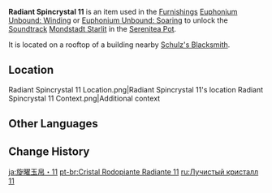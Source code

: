 {{Item Infobox
|id           = 141011
|image        = Item Radiant Spincrystal.png
|type         = Adventure Items
|group        = Radiant Spincrystals
|group2       = Mondstadt Spincrystals
|quality      = 4
|invCategory  = Precious Items
|description  = This wondrous crystal contains a certain rhythm, like something beautiful woven from delicate silk. These items can be found throughout the mainland or from merchants who collect curios. The tune held within this crystal can be revivified in your [[Serenitea Pot]] using either "[[Euphonium Unbound: Winding]]" or "[[Euphonium Unbound: Soaring]]." The tune contained within this [[Radiant Spincrystal]] is "[[Mondstadt Starlit]]."
|source1      = [[City of Mondstadt]]
|track        = Mondstadt Starlit
}}

'''Radiant Spincrystal 11''' is an item used in the [[Furnishings]] [[Euphonium Unbound: Winding]] or [[Euphonium Unbound: Soaring]] to unlock the [[Soundtrack]] [[Mondstadt Starlit]] in the [[Serenitea Pot]].

It is located on a rooftop of a building nearby [[Schulz's Blacksmith]].

==Location==
<gallery>
Radiant Spincrystal 11 Location.png|Radiant Spincrystal 11's location
Radiant Spincrystal 11 Context.png|Additional context
</gallery>

==Other Languages==
{{Other Languages
|default_hidden = 1
|en      = Radiant Spincrystal 11
|zhs     = 旋曜玉帛・其十一
|zhs_rm  = Xuán Yào Yùbó - Qíshíyī
|zht     = 旋曜玉帛・其十一
|zht_rm  = Xuán Yào Yùbó - Qíshíyī
|ja      = 旋曜玉帛・11
|ja_rm   = Sen'you Gyokuhaku - Juuichi{{Assumed}}
|ko      = 빛나는 결정・11
|ko_rm   = Binnaneun Gyeoljeong - Sibil
|es      = Girocristal radiante (11)
|fr      = Gyrocristal radiant 11
|ru      = Лучистый кристалл {{tt|11|одиннадцать}}
|th      = Radiant Spincrystal 11
|vi      = Ngọc Thạch Âm Vang 11
|de      = Strahlender Drehkristall XI
|id      = Radiant Spincrystal 11
|pt      = Cristal Rodopiante Radiante 11
|tr      = Parlak Burgu Kristal 11
|it      = Voltacristallo radioso 11
}}

==Change History==
{{Change History|2.6}}

[[ja:旋曜玉帛・11]]
[[pt-br:Cristal Rodopiante Radiante 11]]
[[ru:Лучистый кристалл 11]]
